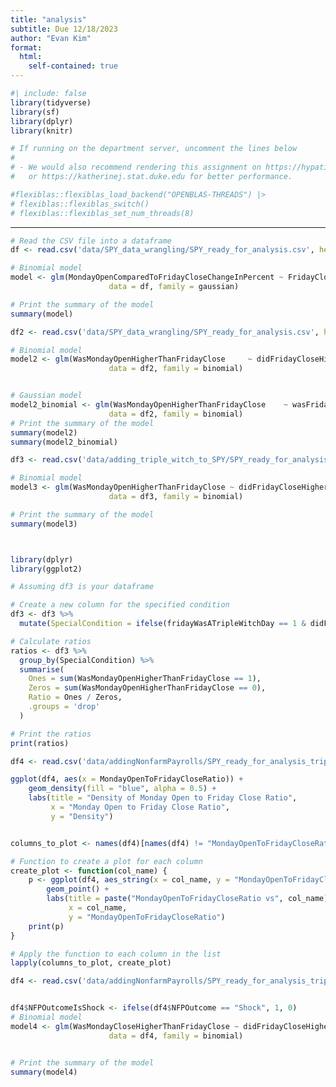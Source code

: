 ```yaml
---
title: "analysis"
subtitle: Due 12/18/2023
author: "Evan Kim"
format: 
  html:
    self-contained: true
---
```


```r
#| include: false
library(tidyverse)
library(sf)
library(dplyr)
library(knitr)

# If running on the department server, uncomment the lines below
#
# - We would also recommend rendering this assignment on https://hypatia.stat.duke.edu 
#   or https://katherinej.stat.duke.edu for better performance.

#flexiblas::flexiblas_load_backend("OPENBLAS-THREADS") |>
# flexiblas::flexiblas_switch()
# flexiblas::flexiblas_set_num_threads(8)
```

-----



```r
# Read the CSV file into a dataframe
df <- read.csv('data/SPY_data_wrangling/SPY_ready_for_analysis.csv', header = TRUE)

# Binomial model
model <- glm(MondayOpenComparedToFridayCloseChangeInPercent ~ FridayCloseComparedToThursdayCloseChangeInPercent + FridayIntradayChangeInPercent, 
                      data = df, family = gaussian)

# Print the summary of the model
summary(model)


```

```r
df2 <- read.csv('data/SPY_data_wrangling/SPY_ready_for_analysis.csv', header = TRUE)

# Binomial model
model2 <- glm(WasMondayOpenHigherThanFridayClose	 ~ didFridayCloseHigherThanThursdayClose, 
                      data = df2, family = binomial)


# Gaussian model
model2_binomial <- glm(WasMondayOpenHigherThanFridayClose	 ~ wasFridayIntradayPositive, 
                      data = df2, family = binomial)
# Print the summary of the model
summary(model2)
summary(model2_binomial)
```


```r
df3 <- read.csv('data/adding_triple_witch_to_SPY/SPY_ready_for_analysis_triple_witch.csv', header = TRUE)

# Binomial model
model3 <- glm(WasMondayOpenHigherThanFridayClose ~ didFridayCloseHigherThanThursdayClose + wasFridayIntradayPositive * fridayWasATripleWitchDay, 
                      data = df3, family = binomial)

# Print the summary of the model
summary(model3)




```


```r
library(dplyr)
library(ggplot2)

# Assuming df3 is your dataframe

# Create a new column for the specified condition
df3 <- df3 %>%
  mutate(SpecialCondition = ifelse(fridayWasATripleWitchDay == 1 & didFridayCloseHigherThanThursdayClose == 0, "Condition Met", "Other"))

# Calculate ratios
ratios <- df3 %>%
  group_by(SpecialCondition) %>%
  summarise(
    Ones = sum(WasMondayOpenHigherThanFridayClose == 1),
    Zeros = sum(WasMondayOpenHigherThanFridayClose == 0),
    Ratio = Ones / Zeros,
    .groups = 'drop'
  )

# Print the ratios
print(ratios)


```

```r
df4 <- read.csv('data/addingNonfarmPayrolls/SPY_ready_for_analysis_triple_witch_NFP.csv', header = TRUE)

ggplot(df4, aes(x = MondayOpenToFridayCloseRatio)) + 
    geom_density(fill = "blue", alpha = 0.5) +
    labs(title = "Density of Monday Open to Friday Close Ratio",
         x = "Monday Open to Friday Close Ratio",
         y = "Density")



```

```r
columns_to_plot <- names(df4)[names(df4) != "MondayOpenToFridayCloseRatio"]

# Function to create a plot for each column
create_plot <- function(col_name) {
    p <- ggplot(df4, aes_string(x = col_name, y = "MondayOpenToFridayCloseRatio")) +
        geom_point() +
        labs(title = paste("MondayOpenToFridayCloseRatio vs", col_name),
             x = col_name,
             y = "MondayOpenToFridayCloseRatio")
    print(p)
}

# Apply the function to each column in the list
lapply(columns_to_plot, create_plot)
```


```r
df4 <- read.csv('data/addingNonfarmPayrolls/SPY_ready_for_analysis_triple_witch_NFP.csv', header = TRUE)


df4$NFPOutcomeIsShock <- ifelse(df4$NFPOutcome == "Shock", 1, 0)
# Binomial model
model4 <- glm(WasMondayCloseHigherThanFridayClose ~ didFridayCloseHigherThanThursdayClose + NFPOutcomeIsShock + fridayWasATripleWitchDay, 
                      data = df4, family = binomial)


# Print the summary of the model
summary(model4)



```



